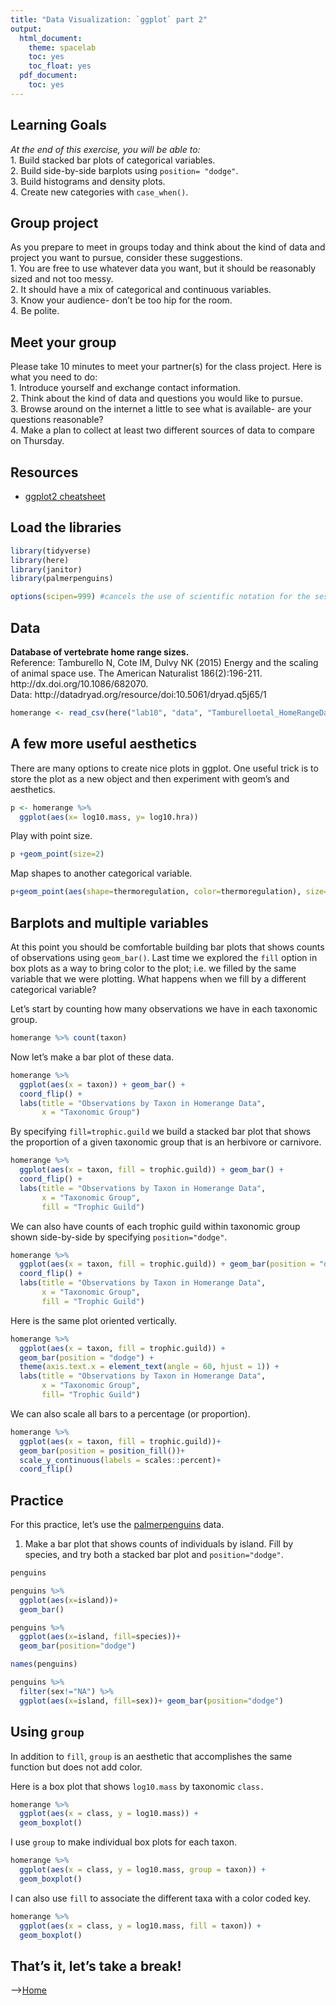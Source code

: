 ```yaml
---
title: "Data Visualization: `ggplot` part 2"
output:
  html_document:
    theme: spacelab
    toc: yes
    toc_float: yes
  pdf_document:
    toc: yes
---
```


## Learning Goals
*At the end of this exercise, you will be able to:*    
1. Build stacked bar plots of categorical variables.  
2. Build side-by-side barplots using `position= "dodge"`.  
3. Build histograms and density plots.  
4. Create new categories with `case_when()`.  

## Group project  
As you prepare to meet in groups today and think about the kind of data and project you want to pursue, consider these suggestions.  
1. You are free to use whatever data you want, but it should be reasonably sized and not too messy.  
2. It should have a mix of categorical and continuous variables.  
3. Know your audience- don't be too hip for the room.  
4. Be polite.  

## Meet your group
Please take 10 minutes to meet your partner(s) for the class project. Here is what you need to do:  
1. Introduce yourself and exchange contact information.  
2. Think about the kind of data and questions you would like to pursue.  
3. Browse around on the internet a little to see what is available- are your questions reasonable?    
4. Make a plan to collect at least two different sources of data to compare on Thursday.  

## Resources
- [ggplot2 cheatsheet](https://www.rstudio.com/wp-content/uploads/2015/03/ggplot2-cheatsheet.pdf)

## Load the libraries
```r
library(tidyverse)
library(here)
library(janitor)
library(palmerpenguins)
```

```r
options(scipen=999) #cancels the use of scientific notation for the session
```

## Data
**Database of vertebrate home range sizes.**  
Reference: Tamburello N, Cote IM, Dulvy NK (2015) Energy and the scaling of animal space use. The American Naturalist 186(2):196-211. http://dx.doi.org/10.1086/682070.  
Data: http://datadryad.org/resource/doi:10.5061/dryad.q5j65/1  
```r
homerange <- read_csv(here("lab10", "data", "Tamburelloetal_HomeRangeDatabase.csv"), na = c("", "NA", "\\"))
```

## A few more useful aesthetics
There are many options to create nice plots in ggplot. One useful trick is to store the plot as a new object and then experiment with geom's and aesthetics.
```r
p <- homerange %>% 
  ggplot(aes(x= log10.mass, y= log10.hra))
```

Play with point size.
```r
p +geom_point(size=2)
```

Map shapes to another categorical variable.
```r
p+geom_point(aes(shape=thermoregulation, color=thermoregulation), size=1.75)
```

## Barplots and multiple variables
At this point you should be comfortable building bar plots that shows counts of observations using `geom_bar()`. Last time we explored the `fill` option in box plots as a way to bring color to the plot; i.e. we filled by the same variable that we were plotting. What happens when we fill by a different categorical variable?  

Let's start by counting how many observations we have in each taxonomic group.
```r
homerange %>% count(taxon)
```

Now let's make a bar plot of these data.
```r
homerange %>% 
  ggplot(aes(x = taxon)) + geom_bar() +
  coord_flip() +
  labs(title = "Observations by Taxon in Homerange Data",
       x = "Taxonomic Group")
```

By specifying `fill=trophic.guild` we build a stacked bar plot that shows the proportion of a given taxonomic group that is an herbivore or carnivore.
```r
homerange %>% 
  ggplot(aes(x = taxon, fill = trophic.guild)) + geom_bar() +
  coord_flip() +
  labs(title = "Observations by Taxon in Homerange Data",
       x = "Taxonomic Group",
       fill = "Trophic Guild")
```

We can also have counts of each trophic guild within taxonomic group shown side-by-side by specifying `position="dodge"`.
```r
homerange %>% 
  ggplot(aes(x = taxon, fill = trophic.guild)) + geom_bar(position = "dodge") +
  coord_flip() +
  labs(title = "Observations by Taxon in Homerange Data",
       x = "Taxonomic Group",
       fill = "Trophic Guild")
```

Here is the same plot oriented vertically.
```r
homerange %>% 
  ggplot(aes(x = taxon, fill = trophic.guild)) +
  geom_bar(position = "dodge") +
  theme(axis.text.x = element_text(angle = 60, hjust = 1)) +
  labs(title = "Observations by Taxon in Homerange Data",
       x = "Taxonomic Group",
       fill= "Trophic Guild")
```

We can also scale all bars to a percentage (or proportion).
```r
homerange %>% 
  ggplot(aes(x = taxon, fill = trophic.guild))+
  geom_bar(position = position_fill())+ 
  scale_y_continuous(labels = scales::percent)+
  coord_flip()
```

## Practice
For this practice, let's use the [palmerpenguins](https://allisonhorst.github.io/palmerpenguins/articles/intro.html) data.  

1. Make a bar plot that shows counts of individuals by island. Fill by species, and try both a stacked bar plot and `position="dodge"`.
```r
penguins
```
```r
penguins %>% 
  ggplot(aes(x=island))+
  geom_bar()
```

```r
penguins %>% 
  ggplot(aes(x=island, fill=species))+
  geom_bar(position="dodge")
```

```r
names(penguins)
```
```r
penguins %>% 
  filter(sex!="NA") %>% 
  ggplot(aes(x=island, fill=sex))+ geom_bar(position="dodge")
```

## Using `group`
In addition to `fill`, `group` is an aesthetic that accomplishes the same function but does not add color.

Here is a box plot that shows `log10.mass` by taxonomic `class.`
```r
homerange %>% 
  ggplot(aes(x = class, y = log10.mass)) +
  geom_boxplot()
```

I use `group` to make individual box plots for each taxon.
```r
homerange %>% 
  ggplot(aes(x = class, y = log10.mass, group = taxon)) +
  geom_boxplot()
```

I can also use `fill` to associate the different taxa with a color coded key.
```r
homerange %>% 
  ggplot(aes(x = class, y = log10.mass, fill = taxon)) +
  geom_boxplot()
```

## That's it, let's take a break!   

-->[Home](https://jmledford3115.github.io/datascibiol/)